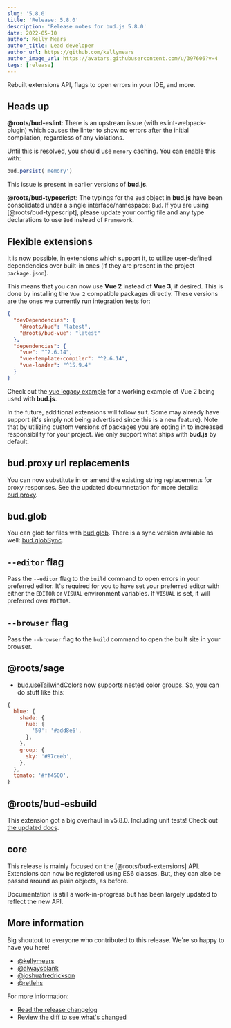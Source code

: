 ```yaml
---
slug: '5.8.0'
title: 'Release: 5.8.0'
description: 'Release notes for bud.js 5.8.0'
date: 2022-05-10
author: Kelly Mears
author_title: Lead developer
author_url: https://github.com/kellymears
author_image_url: https://avatars.githubusercontent.com/u/397606?v=4
tags: [release]
---
```


Rebuilt extensions API, flags to open errors in your IDE, and more.

<!--truncate-->

## Heads up

**@roots/bud-eslint**: There is an upstream issue (with eslint-webpack-plugin) which causes the linter to show no errors after the initial compilation, regardless of any violations.

Until this is resolved, you should use `memory` caching. You can enable this with:

```ts file="bud.config.js"
bud.persist('memory')
```

This issue is present in earlier versions of **bud.js**.

**@roots/bud-typescript**: The typings for the `Bud` object in **bud.js** have been consolidated under a single interface/namespace: `Bud`.
If you are using [@roots/bud-typescript], please update your config file and any type declarations to use `Bud` instead of `Framework`.

## Flexible extensions

It is now possible, in extensions which support it, to utilize user-defined dependencies over built-in ones (if they are present in the project `package.json`).

This means that you can now use **Vue 2** instead of **Vue 3**, if desired. This is done by installing the `Vue 2` compatible packages directly. These versions are the ones we currently
run integration tests for:

```json
{
  "devDependencies": {
    "@roots/bud": "latest",
    "@roots/bud-vue": "latest"
  },
  "dependencies": {
    "vue": "^2.6.14",
    "vue-template-compiler": "^2.6.14",
    "vue-loader": "^15.9.4"
  }
}
```

Check out the [vue legacy example](https://github.com/roots/bud/tree/main/examples/vue-legacy) for a working example of Vue 2 being used with **bud.js**.

In the future, additional extensions will follow suit. Some may already have support (it's simply not being advertised since this is a new feature).
Note that by utilizing custom versions of packages you are opting in to increased responsibility for your project. We only support what ships with **bud.js** by default.

## bud.proxy url replacements

You can now substitute in or amend the existing string replacements for proxy responses. See the updated documnetation for more details: [bud.proxy](/docs/bud.proxy).

## bud.glob

You can glob for files with [bud.glob](/docs/bud.glob). There is a sync version available as well: [bud.globSync](/docs/bud.globSync).

## `--editor` flag

Pass the `--editor` flag to the `build` command to open errors in your preferred editor.
It's required for you to have set your preferred editor with either the `EDITOR` or `VISUAL` environment variables.
If `VISUAL` is set, it will preferred over `EDITOR`.

## `--browser` flag

Pass the `--browser` flag to the `build` command to open the built site in your browser.

## @roots/sage

- [bud.useTailwindColors](https://bud.js.org/extensions/sage#defining-themejson-colors-from-tailwindconfigjs) now supports nested color groups. So, you can do stuff like this:

```js
{
  blue: {
    shade: {
      hue: {
        '50': '#add8e6',
      },
    },
    group: {
      sky: '#87ceeb',
    },
  },
  tomato: '#ff4500',
}
```

## @roots/bud-esbuild

This extension got a big overhaul in v5.8.0. Including unit tests! Check out [the updated docs](/extensions/bud-esbuild).

## core

This release is mainly focused on the [@roots/bud-extensions] API. Extensions can now be registered using ES6 classes. But, they can also be passed around as plain objects, as before.

Documentation is still a work-in-progress but has been largely updated to reflect the new API.

## More information

Big shoutout to everyone who contributed to this release. We're so happy to have you here!

- [@kellymears](https://github.com/kellymears)
- [@alwaysblank](https://github.com/alwaysblank)
- [@joshuafredrickson](https://github.com/joshuafredrickson)
- [@retlehs](https://github.com/retlehs)

For more information:

- [Read the release changelog](/releases/5.8.0)
- [Review the diff to see what's changed](https://github.com/roots/bud/compare/v5.7.7...v5.8.0)
